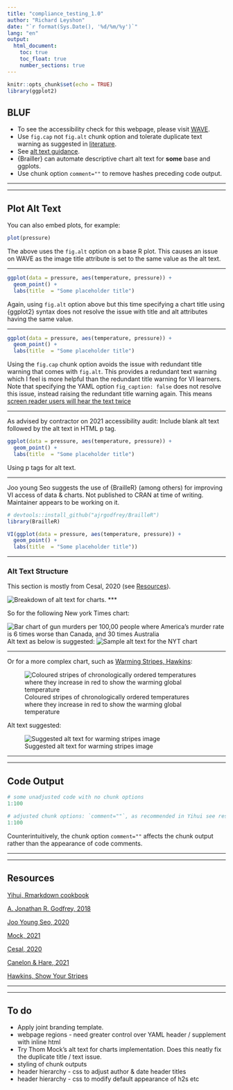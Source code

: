 ```yaml
---
title: "compliance_testing_1.0"
author: "Richard Leyshon"
date: "`r format(Sys.Date(), '%d/%m/%y')`"
lang: "en"
output:
  html_document:
    toc: true
    toc_float: true
    number_sections: true
---
```




```r
knitr::opts_chunk$set(echo = TRUE)
library(ggplot2)
```

## BLUF

* To see the accessibility check for this webpage, please visit [WAVE](https://wave.webaim.org/report#/https://datasciencecampus.github.io/DSCA_WCAG-2.1-Compliance/).  
* Use `fig.cap` not `fig.alt` chunk option and tolerate duplicate text warning as suggested in [literature](#res).  
* See [alt text guidance](#alt-guide).  
* {Brailler} can automate descriptive chart alt text for **some** base and ggplots.  
* Use chunk option `comment=""` to remove hashes preceding code output.

***
***

## Plot Alt Text

You can also embed plots, for example:

```r
plot(pressure)
```

The above uses the `fig.alt` option on a base R plot. This causes an issue on WAVE as the image title attribute is set to the same value as the alt text.

***

```r

ggplot(data = pressure, aes(temperature, pressure)) +
  geom_point() +
  labs(title  = "Some placeholder title")
```

Again, using `fig.alt` option above but this time specifying a chart title using {ggplot2} syntax does not resolve the issue with title and alt attributes having the same value. 

***

```r

ggplot(data = pressure, aes(temperature, pressure)) +
  geom_point() +
  labs(title  = "Some placeholder title")
```

Using the `fig.cap` chunk option avoids the issue with redundant title warning that comes with `fig.alt`. This provides a redundant text warning which I feel is more helpful than the redundant title warning for VI learners. Note that specifying the YAML option `fig_caption: false` does not resolve this issue, instead raising the redundant title warning again. This means [screen reader users will hear the text twice](https://r-resources.massey.ac.nz/rmarkdown/)

***

As advised by contractor on 2021 accessibility audit: Include blank alt text followed by the alt text in HTML p tag.

```r

ggplot(data = pressure, aes(temperature, pressure)) +
  geom_point() +
  labs(title  = "Some placeholder title")
```
<p>Using p tags for alt text.</p>


***

Joo young Seo suggests the use of {BrailleR} (among others) for improving VI access of data & charts. Not published to CRAN at time of writing. Maintainer appears to be working on it.

```r
# devtools::install_github("ajrgodfrey/BrailleR")
library(BrailleR)
```

```r

VI(ggplot(data = pressure, aes(temperature, pressure)) +
  geom_point() +
  labs(title  = "Some placeholder title"))
```

***

### Alt Text Structure {#alt-guide}

This section is mostly from Cesal, 2020 (see [Resources](#res)).

![Breakdown of alt text for charts.](../images/chart_alt.jpg)
***

So for the following New york Times chart:

![Bar chart of gun murders per 100,00 people where America's murder rate is 6 times worse than Canada, and 30 times Australia](../images/nyt_chart.jpg)
Alt text as below is suggested:
![Sample alt text for the NYT chart](../images/alt_example.jpg)

***

Or for a more complex chart, such as [Warming Stripes, Hawkins](#res):

![Coloured stripes of chronologically ordered temperatures where they increase in red to show the warming global temperature](../images/_stripes_GLOBE---1850-2020-MO.png)

Alt text suggested:

![Suggested alt text for warming stripes image](../images/alt_example_complex.jpg)

***
***

## Code Output

```r
# some unadjusted code with no chunk options
1:100
```

```r
# adjusted chunk options: `comment=""`, as recommended in Yihui see resources section.
1:100
```
Counterintuitively, the chunk option `comment=""` affects the chunk output rather than the appearance of code comments.

***
***

## Resources {#res}

[Yihui, Rmarkdown cookbook](https://bookdown.org/yihui/rmarkdown-cookbook/html-accessibility.html)

[A. Jonathan R. Godfrey, 2018](https://r-resources.massey.ac.nz/rmarkdown/)

[Joo Young Seo, 2020](https://jooyoungseo.com/post/ds4blind/)

[Mock, 2021](https://themockup.blog/posts/2021-04-01-three-years-of-tidytuesday/#alt-text-for-graphs)

[Cesal, 2020](https://medium.com/nightingale/writing-alt-text-for-data-visualization-2a218ef43f81)

[Canelon & Hare, 2021](https://silvia.rbind.io/talk/2021-05-04-data-viz-accessibility/)

[Hawkins, Show Your Stripes](https://showyourstripes.info/)

***
***

## To do

* Apply joint branding template.
* webpage regions - need greater control over YAML header / supplement with inline html  
* Try Thom Mock's alt text for charts implementation. Does this neatly fix the duplicate title / text issue.  
* styling of chunk outputs
* header hierarchy - css to adjust author & date header titles
* header hierarchy - css to modify default appearance of h2s etc

